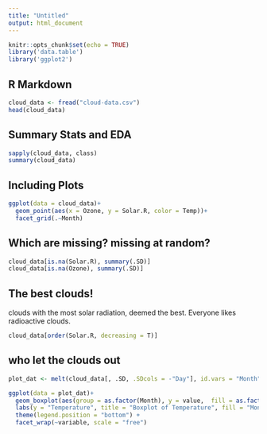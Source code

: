 ```yaml
---
title: "Untitled"
output: html_document
---
```


```r
knitr::opts_chunk$set(echo = TRUE)
library('data.table')
library('ggplot2')
```

## R Markdown

```r
cloud_data <- fread("cloud-data.csv")
head(cloud_data)
```
## Summary Stats and EDA

```r
sapply(cloud_data, class)
summary(cloud_data)
```

## Including Plots

```r
ggplot(data = cloud_data)+
  geom_point(aes(x = Ozone, y = Solar.R, color = Temp))+
  facet_grid(.~Month)
```

## Which are missing? missing at random?

```r
cloud_data[is.na(Solar.R), summary(.SD)]
cloud_data[is.na(Ozone), summary(.SD)]
```

## The best clouds!

clouds with the most solar radiation, deemed the best. Everyone likes radioactive clouds.
```R
cloud_data[order(Solar.R, decreasing = T)]
```

## who let the clouds out

```r
plot_dat <- melt(cloud_data[, .SD, .SDcols = -"Day"], id.vars = "Month")

ggplot(data = plot_dat)+
  geom_boxplot(aes(group = as.factor(Month), y = value,  fill = as.factor(Month)))+
  labs(y = "Temperature", title = "Boxplot of Temperature", fill = "Month")+
  theme(legend.position = "bottom") +
  facet_wrap(~variable, scale = "free")

```



